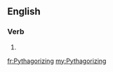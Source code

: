 ==English==

===Verb===
{{head|en|present participle}}

# {{present participle of|Pythagorize|lang=en|nocat=1}}

[[fr:Pythagorizing]]
[[my:Pythagorizing]]